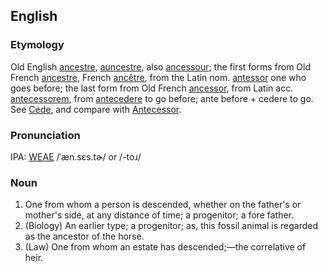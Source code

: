 ==English==
===Etymology===
Old English [[ancestre]], [[auncestre]], also  [[ancessour]]; the first forms from Old French [[ancestre]], French [[ancêtre]], from the Latin nom. [[antessor]] one who goes before; the last form  from Old French [[ancessor]], from Latin acc. [[antecessorem]], from [[antecedere]] to go before; ante before + cedere to go.  See [[Cede]], and compare with [[Antecessor]].

===Pronunciation===
IPA: [[WEAE]] /ˈæn.sɛs.tɚ/ or /-toɹ/

===Noun===
# One from whom a person is descended, whether on the  father's or mother's side, at any distance of time; a progenitor; a fore father.
# (Biology) An earlier type; a progenitor; as, this fossil animal is regarded as the ancestor of the horse.
# (Law) One from whom an estate has descended;&mdash;the correlative of heir.
<!-- material copied from Webster's Revised Unabridged Dictionary (1913) -->